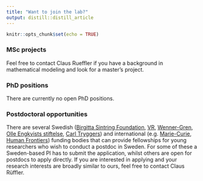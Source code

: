 ```yaml
---
title: "Want to join the lab?"
output: distill::distill_article
---
```


```r
knitr::opts_chunk$set(echo = TRUE)
```

### MSc projects

Feel free to contact Claus Rueffler if you have a background in mathematical modeling and look for a master’s project.
 
### PhD positions

There are currently no open PhD positions.
 
### Postdoctoral opportunities

There are several Swedish ([Birgitta Sintring Foundation](https://www.uu.se/en/department/ecology-and-genetics/research/the-birgitta-sintring-foundation), [VR](https://www.vr.se/), [Wenner-Gren](https://www.swgc.org/stipendier-och-anslag.aspx), [Olle Engkvists stiftelse](https://engkviststiftelserna.se/ansokan/ansokan-vetenskap/), [Carl Tryggers](https://www.carltryggersstiftelse.se/)) and international (e.g. [Marie-Curie](https://ec.europa.eu/research/mariecurieactions/actions/postdoctoral-fellowships), [Human Frontiers](https://www.hfsp.org/)) funding bodies that can provide fellowships for young researchers who wish to conduct a postdoc in Sweden. For some of these a Sweden-based PI has to submit the application, whilst others are open for postdocs to apply directly. If you are interested in applying and your research interests are broadly similar to ours, feel free to contact Claus Rüffler.
